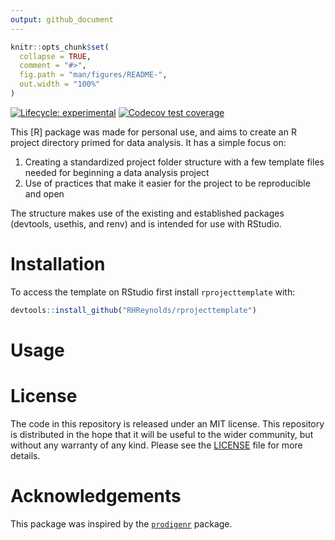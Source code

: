 ```yaml
---
output: github_document
---
```


<!-- README.md is generated from README.Rmd. Please edit that file -->

```r
knitr::opts_chunk$set(
  collapse = TRUE,
  comment = "#>",
  fig.path = "man/figures/README-",
  out.width = "100%"
)
```

<!-- badges: start -->
[![Lifecycle: experimental](https://img.shields.io/badge/lifecycle-experimental-orange.svg)](https://www.tidyverse.org/lifecycle/#experimental)
[![Codecov test coverage](https://codecov.io/gh/RHReynolds/rprojecttemplate/branch/main/graph/badge.svg)](https://app.codecov.io/gh/RHReynolds/rprojecttemplate?branch=main)
<!-- badges: end -->

This [R] package was made for personal use, and aims to create an R project directory primed for data analysis. It has a simple focus on:

1. Creating a standardized project folder structure with a few template files
needed for beginning a data analysis project
2. Use of practices that make it easier for the project to be reproducible and open

The structure makes use of the existing and established packages (devtools, usethis, and renv) and is intended for use with RStudio.

# Installation

To access the template on RStudio first install `rprojecttemplate` with:

``` .r
devtools::install_github("RHReynolds/rprojecttemplate")
```

# Usage

# License
The code in this repository is released under an MIT license. This repository is distributed in the hope that it will be useful to the wider community, but without any warranty of any kind. Please see the [LICENSE](LICENSE.md) file for more details. 

# Acknowledgements
This package was inspired by the [`prodigenr`](https://github.com/rostools/prodigenr) package.
